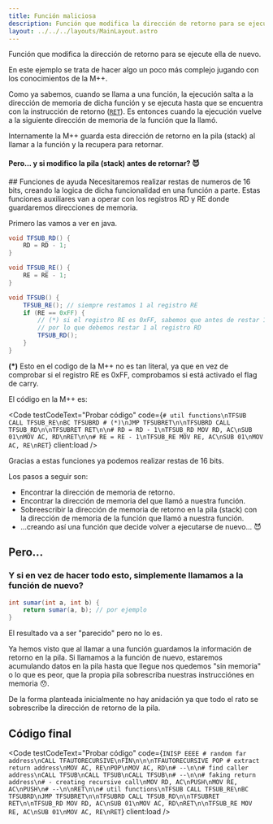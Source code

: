 ```yaml
---
title: Función maliciosa
description: Función que modifica la dirección de retorno para se ejecute ella de nuevo
layout: ../../../layouts/MainLayout.astro
---
```



Función que modifica la dirección de retorno para se ejecute ella de nuevo.

En este ejemplo se trata de hacer algo un poco más complejo jugando con los conocimientos de la M++.

Como ya sabemos, cuando se llama a una función, la ejecución salta a la dirección de memoria
de dicha función y se ejecuta hasta que se encuentra con la instrucción de retorno ([`RET`](/es/instructions/RET)).
Es entonces cuando la ejecución vuelve a la siguiente dirección de memoria de la función que la llamó.

Internamente la M++ guarda esta dirección de retorno en la pila (stack) al llamar a la función
y la recupera para retornar.

#### Pero... y si modifico la pila (stack) antes de retornar? 😈

## Funciones de ayuda
Necesitaremos realizar restas de numeros de 16 bits, creando la logica de dicha funcionalidad en una función a parte.
Estas funciones auxiliares van a operar con los registros RD y RE donde guardaremos direcciones de memoria.

Primero las vamos a ver en java.

```java
void TFSUB_RD() {
    RD = RD - 1;
}

void TFSUB_RE() {
    RE = RE - 1;
}

void TFSUB() {
    TFSUB_RE(); // siempre restamos 1 al registro RE
    if (RE == 0xFF) {
        // (*) si el registro RE es 0xFF, sabemos que antes de restar 1 al RE estaba en 0x00
        // por lo que debemos restar 1 al registro RD
        TFSUB_RD();
    }
}
```

**(\*)** Esto en el codigo de la M++ no es tan literal, ya que en vez de comprobar si el registro RE es 0xFF,
comprobamos si está activado el flag de carry.

El código en la M++ es:

<Code
  testCodeText="Probar código"
  code={`# util functions\nTFSUB CALL TFSUB_RE\nBC TFSUBRD # (*)\nJMP TFSUBRET\n\nTFSUBRD CALL TFSUB_RD\n\nTFSUBRET RET\n\n# RD = RD - 1\nTFSUB_RD MOV RD, AC\nSUB 01\nMOV AC, RD\nRET\n\n# RE = RE - 1\nTFSUB_RE MOV RE, AC\nSUB 01\nMOV AC, RE\nRET`}
  client:load
/>

Gracias a estas funciones ya podemos realizar restas de 16 bits.

Los pasos a seguir son:
* Encontrar la dirección de memoria de retorno.
* Encontrar la dirección de memoria del que llamó a nuestra función.
* Sobreescribir la dirección de memoria de retorno en la pila (stack) con la dirección de memoria de la función que llamó a nuestra función.
* ...creando así una función que decide volver a ejecutarse de nuevo... 😈

## Pero...
### Y si en vez de hacer todo esto, simplemente llamamos a la función de nuevo?

```java
int sumar(int a, int b) {
    return sumar(a, b); // por ejemplo
}
```

El resultado va a ser "parecido" pero no lo es.

Ya hemos visto que al llamar a una función guardamos la información de retorno en la pila.
Si llamamos a la función de nuevo, estaremos acumulando datos en la pila hasta que llegue nos quedemos "sin memoria"
o lo que es peor, que la propia pila sobrescriba nuestras instrucciónes en memoria 😯.

De la forma planteada inicialmente no hay anidación ya que todo el rato se sobrescribe la dirección de retorno de la pila.

## Código final

<Code
  testCodeText="Probar código"
  code={`INISP EEEE # random far address\nCALL TFAUTORECURSIVE\nFIN\n\n\nTFAUTORECURSIVE POP # extract return address\nMOV AC, RE\nPOP\nMOV AC, RD\n# --\n\n# find caller address\nCALL TFSUB\nCALL TFSUB\nCALL TFSUB\n# --\n\n# faking return address\n# - creating recursive call\nMOV RD, AC\nPUSH\nMOV RE, AC\nPUSH\n# --\n\nRET\n\n# util functions\nTFSUB CALL TFSUB_RE\nBC TFSUBRD\nJMP TFSUBRET\n\nTFSUBRD CALL TFSUB_RD\n\nTFSUBRET RET\n\nTFSUB_RD MOV RD, AC\nSUB 01\nMOV AC, RD\nRET\n\nTFSUB_RE MOV RE, AC\nSUB 01\nMOV AC, RE\nRET`}
  client:load
/>
